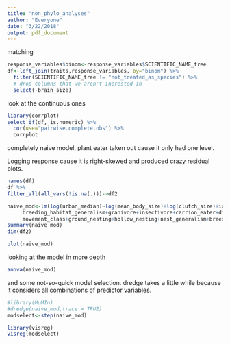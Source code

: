 ```yaml
---
title: "non_phylo_analyses"
author: "Everyone"
date: "3/22/2018"
output: pdf_document
---
```



matching

```r
response_variables$binom<-response_variables$SCIENTIFIC_NAME_tree
df<-left_join(traits,response_variables, by="binom") %>%
  filter(SCIENTIFIC_NAME_tree != "not_treated_as_species") %>%
  # drop columns that we aren't inerested in
  select(-brain_size)
```


look at the continuous ones
```r
library(corrplot)
select_if(df, is.numeric) %>%
  cor(use="pairwise.complete.obs") %>%
  corrplot
```


completely naive model, plant eater taken out cause it only had one level.

Logging response cause it is right-skewed and produced crazy residual plots.

```r
names(df)
df %>%
filter_all(all_vars(!is.na(.)))->df2

naive_mod<-lm(log(urban_median)~log(mean_body_size)+log(clutch_size)+iucn_status+log(brain_size)+feeding_habitat_generalism+
     breeding_habitat_generalism+granivore+insectivore+carrion_eater+diet_generalism+
     movement_class+ground_nesting+hollow_nesting+nest_generalism+breeding+nest_aggregation+feeding_aggregation,data=df2,na.action = "na.fail")
summary(naive_mod)
dim(df2)
```

```r
plot(naive_mod)

```



looking at the model in more depth

```r
anova(naive_mod)
```
and some not-so-quick model selection.  dredge takes a little while because it considers all combinations of predictor variables.

```r
#library(MuMIn)
#dredge(naive_mod,trace = TRUE)
modselect<-step(naive_mod)
```

```r
library(visreg)
visreg(modselect)
```